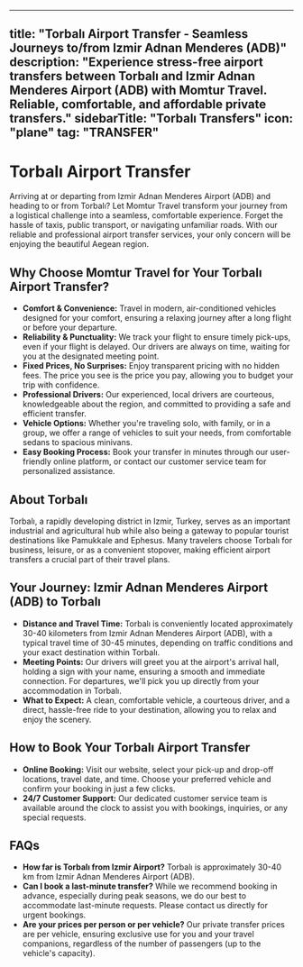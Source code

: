 
---
title: "Torbalı Airport Transfer - Seamless Journeys to/from Izmir Adnan Menderes (ADB)"
description: "Experience stress-free airport transfers between Torbalı and Izmir Adnan Menderes Airport (ADB) with Momtur Travel. Reliable, comfortable, and affordable private transfers."
sidebarTitle: "Torbalı Transfers"
icon: "plane"
tag: "TRANSFER"
---

# Torbalı Airport Transfer

Arriving at or departing from Izmir Adnan Menderes Airport (ADB) and heading to or from Torbalı? Let Momtur Travel transform your journey from a logistical challenge into a seamless, comfortable experience. Forget the hassle of taxis, public transport, or navigating unfamiliar roads. With our reliable and professional airport transfer services, your only concern will be enjoying the beautiful Aegean region.

## Why Choose Momtur Travel for Your Torbalı Airport Transfer?

*   **Comfort & Convenience:** Travel in modern, air-conditioned vehicles designed for your comfort, ensuring a relaxing journey after a long flight or before your departure.
*   **Reliability & Punctuality:** We track your flight to ensure timely pick-ups, even if your flight is delayed. Our drivers are always on time, waiting for you at the designated meeting point.
*   **Fixed Prices, No Surprises:** Enjoy transparent pricing with no hidden fees. The price you see is the price you pay, allowing you to budget your trip with confidence.
*   **Professional Drivers:** Our experienced, local drivers are courteous, knowledgeable about the region, and committed to providing a safe and efficient transfer.
*   **Vehicle Options:** Whether you're traveling solo, with family, or in a group, we offer a range of vehicles to suit your needs, from comfortable sedans to spacious minivans.
*   **Easy Booking Process:** Book your transfer in minutes through our user-friendly online platform, or contact our customer service team for personalized assistance.

## About Torbalı

Torbalı, a rapidly developing district in Izmir, Turkey, serves as an important industrial and agricultural hub while also being a gateway to popular tourist destinations like Pamukkale and Ephesus. Many travelers choose Torbalı for business, leisure, or as a convenient stopover, making efficient airport transfers a crucial part of their travel plans.

## Your Journey: Izmir Adnan Menderes Airport (ADB) to Torbalı

*   **Distance and Travel Time:** Torbalı is conveniently located approximately 30-40 kilometers from Izmir Adnan Menderes Airport (ADB), with a typical travel time of 30-45 minutes, depending on traffic conditions and your exact destination within Torbalı.
*   **Meeting Points:** Our drivers will greet you at the airport's arrival hall, holding a sign with your name, ensuring a smooth and immediate connection. For departures, we'll pick you up directly from your accommodation in Torbalı.
*   **What to Expect:** A clean, comfortable vehicle, a courteous driver, and a direct, hassle-free ride to your destination, allowing you to relax and enjoy the scenery.

## How to Book Your Torbalı Airport Transfer

*   **Online Booking:** Visit our website, select your pick-up and drop-off locations, travel date, and time. Choose your preferred vehicle and confirm your booking in just a few clicks.
*   **24/7 Customer Support:** Our dedicated customer service team is available around the clock to assist you with bookings, inquiries, or any special requests.

## FAQs

*   **How far is Torbalı from Izmir Airport?** Torbalı is approximately 30-40 km from Izmir Adnan Menderes Airport (ADB).
*   **Can I book a last-minute transfer?** While we recommend booking in advance, especially during peak seasons, we do our best to accommodate last-minute requests. Please contact us directly for urgent bookings.
*   **Are your prices per person or per vehicle?** Our private transfer prices are per vehicle, ensuring exclusive use for you and your travel companions, regardless of the number of passengers (up to the vehicle's capacity).

